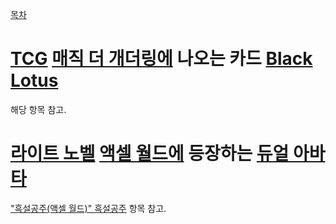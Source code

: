 [[목차]]

= [[TCG]] [[매직 더 개더링]]에 나오는 카드 [[파워 나인#s-2.5|Black Lotus]] =
해당 항목 참고.

= [[라이트 노벨]] [[액셀 월드]]에 등장하는 [[듀얼 아바타]] =
[["흑설공주(액셀 월드)" 흑설공주]] 항목 참고.
